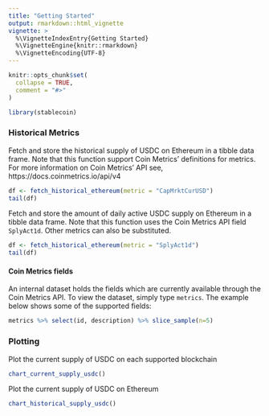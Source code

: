 ```yaml
---
title: "Getting Started"
output: rmarkdown::html_vignette
vignette: >
  %\VignetteIndexEntry{Getting Started}
  %\VignetteEngine{knitr::rmarkdown}
  %\VignetteEncoding{UTF-8}
---
```


```r
knitr::opts_chunk$set(
  collapse = TRUE,
  comment = "#>"
)
```

```r
library(stablecoin)
```

### Historical Metrics

Fetch and store the historical supply of USDC on Ethereum in a tibble data frame.  Note that this function support Coin Metrics' definitions for metrics.  For more information on Coin Metrics' API see, https://docs.coinmetrics.io/api/v4
```r
df <- fetch_historical_ethereum(metric = "CapMrktCurUSD")
tail(df)
```

Fetch and store the amount of daily active USDC supply on Ethereum in a tibble data frame.  Note that this function uses the Coin Metrics API field `SplyAct1d`.  Other metrics can also be substituted.
```r
df <- fetch_historical_ethereum(metric = "SplyAct1d")
tail(df)
```

#### Coin Metrics fields
An internal dataset holds the fields which are currently available through the Coin Metrics API.  To view the dataset, simply type `metrics`.  The example below shows some of the supported fields:
```r
metrics %>% select(id, description) %>% slice_sample(n=5)
```

### Plotting

Plot the current supply of USDC on each supported blockchain
```r
chart_current_supply_usdc()
```


Plot the current supply of USDC on Ethereum
```r
chart_historical_supply_usdc()
```


